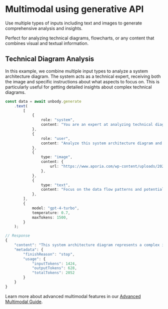 
# Multimodal using generative API

Use multiple types of inputs including text and images to generate comprehensive analysis and insights.

Perfect for analyzing technical diagrams, flowcharts, or any content that combines visual and textual information.

## Technical Diagram Analysis
In this example, we combine multiple input types to analyze a system architecture diagram. The system acts as a technical expert, receiving both the image and specific instructions about what aspects to focus on. This is particularly useful for getting detailed insights about complex technical diagrams.

```typescript
const data = await unbody.generate
    .text(
        [
            {
                role: "system",
                content: "You are an expert at analyzing technical diagrams and architecture flowcharts.",
            },
            {
                role: "user",
                content: "Analyze this system architecture diagram and provide a detailed explanation.",
            },
            {
                type: "image",
                content: {
                    url: "https://www.aporia.com/wp-content/uploads/2024/02/image-4.png", // LLM architecture diagram image
                },
            },
            {
                type: "text",
                content: "Focus on the data flow patterns and potential bottlenecks in this architecture.",
            },
        ],
        {
            model: "gpt-4-turbo",
            temperature: 0.7,
            maxTokens: 1500,
        }
    );
```

```typescript
// Response
{
    "content": "This system architecture diagram represents a complex interaction between various components to process and optimize queries using a language learning model (LLM). Let’s analyze the data flow and identify potential bottlenecks:\n\n### Data Flow Analysis:\n1. **Vector Database to Embedding Model:**\n   - Queries are mapped to vector representations in the vector database based on contextual relevance. This data is then sent to an embedding model which processes these embeddings.\n   - **Potential Data Flow Issue:** High latency in fetching and embedding data can occur if the vector database is large or not optimized for quick lookups.\n\n2. **Data Filter:**\n   - A data filter is used to ensure that the LLM isn’t processing unauthorized data by filtering context snippets before they are injected into the initial prompt.\n   - **Potential Bottleneck:** The efficiency and speed of the data filter are critical. If the filtering process is slow or the rules are too complex, it could delay the processing of data into the initial prompt.\n\n3. **Initial Prompt to LLM API:**\n   - The initial prompt is optimized by the prompt optimization tool before being sent to the LLM host via the LLM API.\n   - **Potential Data Flow Issue:** The prompt optimization tool must operate efficiently to prevent delays in query processing. A slow optimization process can create a bottleneck.\n\n4. **LLM Cache:**\n   - Outputs are either stored in or pulled from the LLM cache, which suggests an attempt to speed up response times by caching common results.\n   - **Potential Bottleneck:** Cache misses and the efficiency of the cache retrieval mechanism can impact performance. If the cache does not effectively reduce load on the LLM host, it may not provide the intended performance improvement.\n\n5. **Content Classifier or Filter:**\n   - Before sending the output to the end user, it is scanned for harmful or offensive content by a content classifier.\n   - **Potential Bottleneck:** This step is crucial for content safety but can be a significant bottleneck if the classifier is slow or if the filtering criteria are too stringent, causing delays in output delivery.\n\n6. **Telemetry Service and UI:**\n   - The user interface (UI) plays a central role in receiving user queries and displaying outputs. It is interconnected with a telemetry service for monitoring and possibly analytics.\n   - **Potential Data Flow Issue:** The responsiveness of the UI and the overhead introduced by telemetry data handling can affect the user experience.\n\n### Summary:\n- **Major Potential Bottlenecks:**\n  - **Data Filter and Content Classifier**: Both components are critical for data integrity and safety but can severely impact response times if not optimized.\n  - **Prompt Optimization Tool**: Delays in prompt optimization can cascade, affecting overall latency.\n  - **Vector Database Lookup**: Needs to be highly optimized for performance to handle large volumes of queries efficiently.\n\nOverall, this architecture needs robust performance tuning across its components, especially around data filtering, prompt optimization, and content classification, to maintain a smooth and efficient data flow. Ensuring scalability and quick data retrieval from the vector database is also crucial to prevent bottlenecks as the system scales.",
    "metadata": {
        "finishReason": "stop",
        "usage": {
            "inputTokens": 1424,
            "outputTokens": 628,
            "totalTokens": 2052
        }
    }
}
```

Learn more about advanced multimodal features in our [Advanced Multimodal Guide](/guides/advanced-multimodal).
